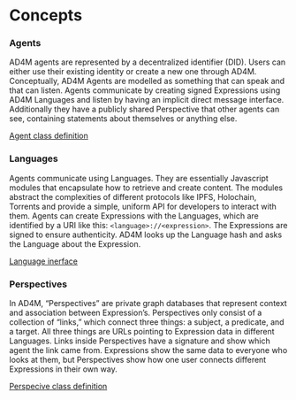 # Concepts

### Agents

AD4M agents are represented by a decentralized identifier (DID). Users can either use their existing identity or create a new one through AD4M. Conceptually, AD4M Agents are modelled as something that can speak and that can listen. Agents communicate by creating signed Expressions using AD4M Languages and listen by having an implicit direct message interface. Additionally they have a publicly shared Perspective that other agents can see, containing statements about themselves or anything else.

[Agent class definition](/jsdoc/classes/Agent)

### Languages

Agents communicate using Languages. They are essentially Javascript modules that encapsulate how to retrieve and create content. The modules abstract the complexities of different protocols like IPFS, Holochain, Torrents and provide a simple, uniform API for developers to interact with them. Agents can create Expressions with the Languages, which are identified by a URI like this: `<language>://<expression>`. The Expressions are signed to ensure authenticity. AD4M looks up the Language hash and asks the Language about the Expression.

[Language inerface](/jsdoc/interfaces/Language)

### Perspectives

In AD4M, “Perspectives” are private graph databases that represent context and association between Expression’s. Perspectives only consist of a collection of “links,” which connect three things: a subject, a predicate, and a target. All three things are URLs pointing to Expression data in different Languages. Links inside Perspectives have a signature and show which agent the link came from. Expressions show the same data to everyone who looks at them, but Perspectives show how one user connects different Expressions in their own way.

[Perspecive class definition](/jsdoc/classes/Agent)
